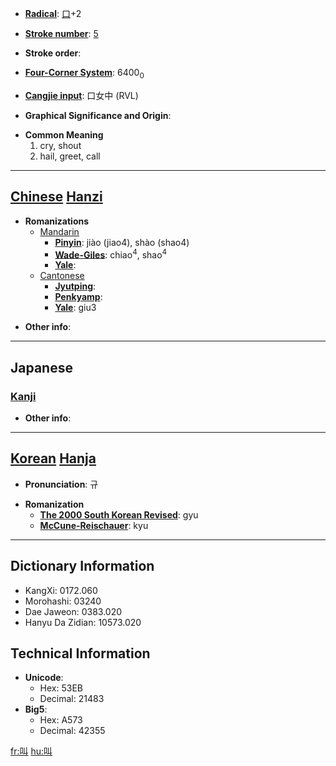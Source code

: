 * '''[[Wiktionary:Chinese radical index| Radical]]''': [[Wiktionary:Chinese radical index 口|口]]+2

* '''[[Wiktionary:Chinese total strokes index|Stroke number]]''': [[Wiktionary:Chinese total strokes index 5|5]]

* '''Stroke order''': 

* '''[[Wiktionary:Chinese four corner index|Four-Corner System]]''': 6400<sub>0</sub>

* '''[[Wiktionary:Chinese Cangjie index|Cangjie input]]''': 口女中 (RVL)

* '''Graphical Significance and Origin''': 

* '''Common Meaning'''
*#cry, shout
*# hail, greet, call


----

== [[Chinese]] [[Hanzi]] ==

* '''Romanizations'''
** [[Mandarin]]
*** '''[[Pinyin]]''': jiào (jiao4), shào (shao4)
*** '''[[Wade-Giles]]''': chiao<sup>4</sup>, shao<sup>4</sup>
*** '''[[Yale]]''': 
**[[Cantonese]]
***'''[[Jyutping]]''':
***'''[[Penkyamp]]''': 
***'''[[Yale]]''': giu3

* '''Other info''': 

----

==Japanese==
===[[Kanji]]===
{{kanji|on readings=[[きょう]] (kyō)
|kun readings=[[さけぶ]] (sakebu)
}}

* '''Other info''':  

----

== [[Korean]] [[Hanja]] ==

* '''Pronunciation''': 규

* '''Romanization'''
** '''[[The 2000 South Korean Revised Romanization|The 2000 South Korean Revised]]''': gyu
** '''[[McCune-Reischauer]]''': kyu

----

== Dictionary Information ==

* KangXi: 0172.060
* Morohashi: 03240
* Dae Jaweon: 0383.020
* Hanyu Da Zidian: 10573.020

== Technical Information ==

* '''Unicode''':
** Hex: 53EB
** Decimal: 21483
* '''Big5''':
** Hex: A573
** Decimal: 42355

[[fr:叫]]
[[hu:叫]]
